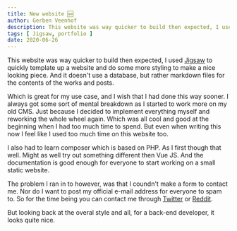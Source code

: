 ```yaml
---
title: New website 🆕
author: Gerben Veenhof
description: This website was way quicker to build then expected, I used Jigsaw to quickly template up a website and do some more styling to make a nice looking piece.
tags: [ Jigsaw, portfolio ]
date: 2020-06-26
---
```

This website was way quicker to build then expected, I used [Jigsaw](https://jigsaw.tighten.co/) to quickly template up a website and do some more styling to make a nice looking piece. And it doesn't use a database, but rather markdown files for the contents of the works and posts.

Which is great for my use case, and I wish that I had done this way sooner. I always got some sort of mental breakdown as I started to work more on my old CMS. Just because I decided to implement everything myself and reworking the whole wheel again. Which was all cool and good at the beginning when I had too much time to spend. But even when writing this now I feel like I used too much time on this website too.

I also had to learn composer which is based on PHP. As I first though that well. Might as well try out something different then Vue JS. And the documentation is good enough for everyone to start working on a small static website.

The problem I ran in to however, was that I coundn't make a form to contact me. Nor do I want to post my official e-mail address for everyone to spam to.
So for the time being you can contact me through [Twitter](https://twitter.com/gerbenveenhof) or [Reddit](https://reddit.com/user/nlxdodge).

But looking back at the overal style and all, for a back-end developer, it looks quite nice.
